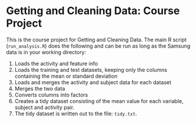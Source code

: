 # Getting and Cleaning Data: Course Project
	
This is the course project for Getting and Cleaning Data.
The main R script (`run_analysis.R`) does the following and 
can be run as long as the Samsung data is in your working directory:

1. Loads the activity and feature info
2. Loads the training and test datasets, keeping only the columns containing
   the mean or standard deviation
3. Loads and merges the activity and subject data for each dataset
4. Merges the two data
5. Converts columns into factors
6. Creates a tidy dataset consisting of the mean value for each variable, subject 
   and activity pair.
7. The tidy dataset is written out to the file: `tidy.txt`.